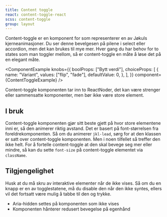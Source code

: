 ```yaml
---
title: Content toggle
react: content-toggle-react
scss: content-toggle
group: layout
---
```



<Ingress>
    Content-toggle er en komponent for som representerer en av Jøkuls kjerneanimasjoner. Du ser denne bevelgesen på
    pilene i select eller accordion, men det kan brukes til mye mer. Hver gang du har behov for to states som man
    toggler mellom, så er content-toggle en måte å løse det på en elegant måte.
</Ingress>

<ComponentExample
    knobs={{
        boolProps: ["Bytt verdi"],
        choiceProps: [
            {
                name: "Variant",
                values: ["flip", "fade"],
                defaultValue: 0,
            },
        ],
    }}
    component={ContentToggleExample}
/>

Content-toggle komponenten tar inn to ReactNoder, det kan være strenger eller sammensatte komponenter, men bør ikke være store element.

## I bruk

Content-toggle komponenten gjør sitt beste gjett på hvor store elementene inni er, så den animerer riktig avstand. Det er basert på font-størrelsen fra foreldrekomponenten. Så om du animerer `jkl-lead`, sørg for at den klassen er satt over content-toggle komponenten. Men i noen tilfellet så treffer den ikke helt. For å fortelle content-toggle at den skal bevege seg mer eller mindre, så kan du sette `font-size` på content-toggle elementet via `className`.

## Tilgjengelighet

Husk at du må skru av interaktive elementer når de ikke vises. Så om du en knapp er en av togglestatene, må du disable den når den ikke syntes, ellers vil det fortsatt være mulig å tabbe til den og trykke.

-   Aria-hidden settes på komponenten som ikke vises
-   Komponenten hånterer redusert bevegelse på egenhånd
